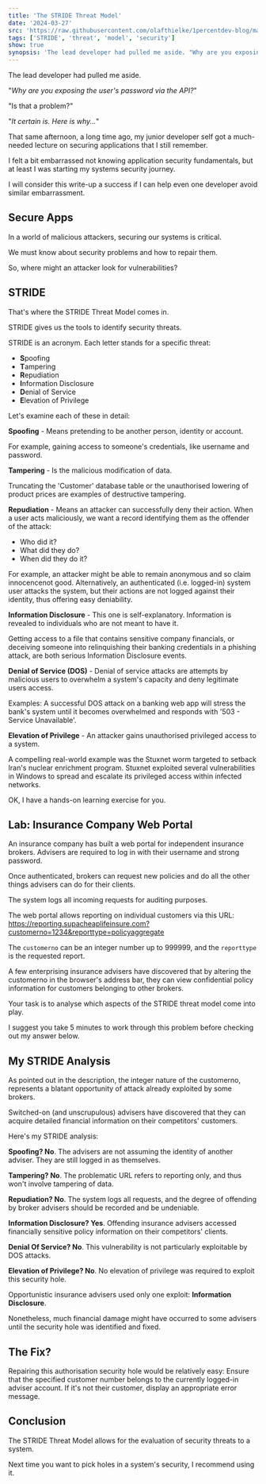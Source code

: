 ---
title: 'The STRIDE Threat Model'
date: '2024-03-27'
src: 'https://raw.githubusercontent.com/olafthielke/1percentdev-blog/main/2024/03/27/feature-the-stride-threat-model.png'
tags: ['STRIDE', 'threat', 'model', 'security']
show: true
synopsis: 'The lead developer had pulled me aside. "Why are you exposing the user''s password via the API?" "Is that a problem?" "It certain is. Here is why..." That same afternoon, a long time ago, my junior de'
---
The lead developer had pulled me aside.

"*Why are you exposing the user's password via the API?*"

"Is that a problem?"

"*It certain is. Here is why...*"

That same afternoon, a long time ago, my junior developer self got a much-needed lecture on securing applications that I still remember. 

I felt a bit embarrassed not knowing application security fundamentals, but at least I was starting my systems security journey.

I will consider this write-up a success if I can help even one developer avoid similar embarrassment.

## Secure Apps
In a world of malicious attackers, securing our systems is critical.

We must know about security problems and how to repair them.

So, where might an attacker look for vulnerabilities?

## STRIDE
That's where the STRIDE Threat Model comes in.

STRIDE gives us the tools to identify security threats.

STRIDE is an acronym. Each letter stands for a specific threat:
- **S**poofing
- **T**ampering
- **R**epudiation
- **I**nformation Disclosure
- **D**enial of Service
- **E**levation of Privilege

Let's examine each of these in detail:

**Spoofing** - Means pretending to be another person, identity or account. 

For example, gaining access to someone's credentials, like username and password.

**Tampering** - Is the malicious modification of data. 

Truncating the 'Customer' database table or the unauthorised lowering of product prices are examples of destructive tampering.

**Repudiation** - Means an attacker can successfully deny their action. When a user acts maliciously, we want a record identifying them as the offender of the attack: 
- Who did it?
- What did they do?
- When did they do it?

For example, an attacker might be able to remain anonymous and so claim innocencenot good. Alternatively, an authenticated (i.e. logged-in) system user attacks the system, but their actions are not logged against their identity, thus offering easy deniability.

**Information Disclosure** - This one is self-explanatory. Information is revealed to individuals who are not meant to have it. 

Getting access to a file that contains sensitive company financials, or deceiving someone into relinquishing their banking credentials in a phishing attack, are both serious Information Disclosure events.

**Denial of Service (DOS)** - Denial of service attacks are attempts by malicious users to overwhelm a system's capacity and deny legitimate users access. 

Examples: A successful DOS attack on a banking web app will stress the bank's system until it becomes overwhelmed and responds with '503 - Service Unavailable'.

**Elevation of Privilege** - An attacker gains unauthorised privileged access to a system. 

A compelling real-world example was the Stuxnet worm targeted to setback Iran's nuclear enrichment program. Stuxnet exploited several vulnerabilities in Windows to spread and escalate its privileged access within infected networks. 

OK, I have a hands-on learning exercise for you.

## Lab: Insurance Company Web Portal
An insurance company has built a web portal for independent insurance brokers. Advisers are required to log in with their username and strong password. 

Once authenticated, brokers can request new policies and do all the other things advisers can do for their clients. 

The system logs all incoming requests for auditing purposes. 

The web portal allows reporting on individual customers via this URL:
https://reporting.supacheaplifeinsure.com?customerno=1234&reporttype=policyaggregate

The `customerno` can be an integer number up to 999999, and the `reporttype` is the requested report.

A few enterprising insurance advisers have discovered that by altering the customerno in the browser's address bar, they can view confidential policy information for customers belonging to other brokers.

Your task is to analyse which aspects of the STRIDE threat model come into play.

I suggest you take 5 minutes to work through this problem before checking out my answer below.

## My STRIDE Analysis
As pointed out in the description, the integer nature of the customerno, represents a blatant opportunity of attack already exploited by some brokers. 

Switched-on (and unscrupulous) advisers have discovered that they can acquire detailed financial information on their competitors' customers.

Here's my STRIDE analysis:

**Spoofing? No**. The advisers are not assuming the identity of another adviser. They are still logged in as themselves. 

**Tampering? No**. The problematic URL refers to reporting only, and thus won't involve tampering of data.

**Repudiation? No**. The system logs all requests, and the degree of offending by broker advisers should be recorded and be undeniable. 

**Information Disclosure? Yes**. Offending insurance advisers accessed financially sensitive policy information on their competitors' clients. 

**Denial Of Service? No**. This vulnerability is not particularly exploitable by DOS attacks.

**Elevation of Privilege? No**. No elevation of privilege was required to exploit this security hole.

Opportunistic insurance advisers used only one exploit: **Information Disclosure**. 

Nonetheless, much financial damage might have occurred to some advisers until the security hole was identified and fixed.

## The Fix?

Repairing this authorisation security hole would be relatively easy: Ensure that  the specified customer number belongs to the currently logged-in adviser account. If it's not their customer, display an appropriate error message.

## Conclusion
The STRIDE Threat Model allows for the evaluation of security threats to a system. 

Next time you want to pick holes in a system's security, I recommend using it.